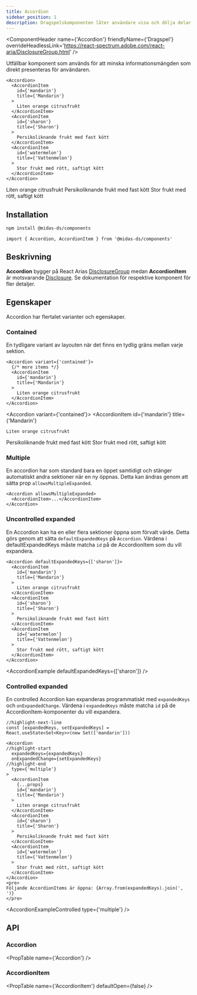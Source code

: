 ```yaml
---
title: Accordion
sidebar_position: 1
description: Dragspelskomponenten låter användare visa och dölja delar av relaterat innehåll på en sida.
---
```



<ComponentHeader
  name={'Accordion'}
  friendlyName={'Dragspel'}
  overrideHeadlessLink='https://react-spectrum.adobe.com/react-aria/DisclosureGroup.html'
/>

Utfällbar komponent som används för att minska informationsmängden som direkt presenteras för användaren.

```tsx
<Accordion>
  <AccordionItem
    id={'mandarin'}
    title={'Mandarin'}
  >
    Liten orange citrusfrukt
  </AccordionItem>
  <AccordionItem
    id={'sharon'}
    title={'Sharon'}
  >
    Persikoliknande frukt med fast kött
  </AccordionItem>
  <AccordionItem
    id={'watermelon'}
    title={'Vattenmelon'}
  >
    Stor frukt med rött, saftigt kött
  </AccordionItem>
</Accordion>
```

<div className={'card'}>
  <Accordion>
    <AccordionItem
      id={'mandarin'}
      title={'Mandarin'}
    >
      Liten orange citrusfrukt
    </AccordionItem>
    <AccordionItem
      id={'sharon'}
      title={'Sharon'}
    >
      Persikoliknande frukt med fast kött
    </AccordionItem>
    <AccordionItem
      id={'watermelon'}
      title={'Vattenmelon'}
    >
      Stor frukt med rött, saftigt kött
    </AccordionItem>
  </Accordion>
</div>

## Installation

```bash npm2yarn
npm install @midas-ds/components
```

```tsx
import { Accordion, AccordionItem } from '@midas-ds/components'
```

## Beskrivning

**Accordion** bygger på React Arias [DisclosureGroup](https://react-spectrum.adobe.com/react-aria/DisclosureGroup.html)
medan **AccordionItem** är motsvarande [Disclosure](https://react-spectrum.adobe.com/react-aria/Disclosure.html). Se
dokumentation för respektive komponent för fler detaljer.

## Egenskaper

Accordion har flertalet varianter och egenskaper.

### Contained

En tydligare variant av layouten när det finns en tydlig gräns mellan varje sektion.

```tsx
<Accordion variant={'contained'}>
  {/* more items */}
  <AccordionItem
    id={'mandarin'}
    title={'Mandarin'}
  >
    Liten orange citrusfrukt
  </AccordionItem>
</Accordion>
```

<Accordion variant={'contained'}>
  <AccordionItem
    id={'mandarin'}
    title={'Mandarin'}
  >
    Liten orange citrusfrukt
  </AccordionItem>
  <AccordionItem
    id={'sharon'}
    title={'Sharon'}
  >
    Persikoliknande frukt med fast kött
  </AccordionItem>
  <AccordionItem
    id={'watermelon'}
    title={'Vattenmelon'}
  >
    Stor frukt med rött, saftigt kött
  </AccordionItem>
</Accordion>

### Multiple

En accordion har som standard bara en öppet samtidigt och stänger automatiskt andra sektioner när en ny öppnas.
Detta kan ändras genom att sätta prop `allowsMultipleExpanded`.

```tsx
<Accordion allowsMultipleExpanded>
  <AccordionItem>...</AccordionItem>
</Accordion>
```

<AccordionExample allowsMultipleExpanded />

### Uncontrolled expanded

En Accordion kan ha en eller flera sektioner öppna som förvalt värde. Detta görs genom att sätta `defaultExpandedKeys`
på `Accordion`. Värdena i defaultExpandedKeys måste matcha `id` på de AccordionItem som du vill expandera.

```tsx
<Accordion defaultExpandedKeys={['sharon']}>
  <AccordionItem
    id={'mandarin'}
    title={'Mandarin'}
  >
    Liten orange citrusfrukt
  </AccordionItem>
  <AccordionItem
    id={'sharon'}
    title={'Sharon'}
  >
    Persikoliknande frukt med fast kött
  </AccordionItem>
  <AccordionItem
    id={'watermelon'}
    title={'Vattenmelon'}
  >
    Stor frukt med rött, saftigt kött
  </AccordionItem>
</Accordion>
```

<AccordionExample defaultExpandedKeys={['sharon']} />

### Controlled expanded

En controlled Accordion kan expanderas programmatiskt med `expandedKeys` och `onExpandedChange`.
Värdena i `expandedKeys` måste matcha `id` på de AccordionItem-komponenter du vill expandera.

```tsx
//highlight-next-line
const [expandedKeys, setExpandedKeys] =
React.useState<Set<Key>>(new Set(['mandarin']))

<Accordion
//highlight-start
  expandedKeys={expandedKeys}
  onExpandedChange={setExpandedKeys}
//highlight-end
  type={'multiple'}
>
  <AccordionItem
    {...props}
    id={'mandarin'}
    title={'Mandarin'}
  >
    Liten orange citrusfrukt
  </AccordionItem>
  <AccordionItem
    id={'sharon'}
    title={'Sharon'}
  >
    Persikoliknande frukt med fast kött
  </AccordionItem>
  <AccordionItem
    id={'watermelon'}
    title={'Vattenmelon'}
  >
    Stor frukt med rött, saftigt kött
  </AccordionItem>
</Accordion>
<pre>
Följande AccordionItems är öppna: {Array.from(expandedKeys).join(', ')}
</pre>
```

<AccordionExampleControlled type={'multiple'} />

## API

### Accordion

<PropTable name={'Accordion'} />

### AccordionItem

<PropTable
  name={'AccordionItem'}
  defaultOpen={false}
/>
